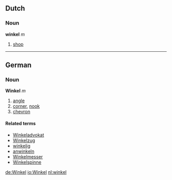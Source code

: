 ==Dutch==
===Noun===
'''winkel''' ''m''

#[[shop]]

----

==German==
===Noun===
'''Winkel''' ''m''

# [[angle]]
# [[corner]], [[nook]]
# [[chevron]]


====Related terms====
*[[Winkeladvokat]]
*[[Winkelzug]]
*[[winkelig]]
*[[anwinkeln]]
*[[Winkelmesser]]
*[[Winkelspinne]]


[[de:Winkel]]
[[io:Winkel]]
[[nl:winkel]]